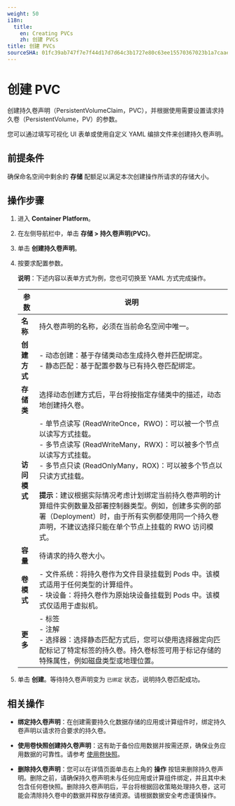 ```yaml
---
weight: 50
i18n:
  title:
    en: Creating PVCs
    zh: 创建 PVCs
title: 创建 PVCs
sourceSHA: 01fc39ab747f7e7f44d17d7d64c3b1727e80c63ee15570367023b1a7caaee509
---
```


# 创建 PVC

创建持久卷声明（PersistentVolumeClaim，PVC），并根据使用需要设置请求持久卷（PersistentVolume，PV）的参数。

您可以通过填写可视化 UI 表单或使用自定义 YAML 编排文件来创建持久卷声明。

## 前提条件

确保命名空间中剩余的 **存储** 配额足以满足本次创建操作所请求的存储大小。

## 操作步骤

1. 进入 **Container Platform**。

2. 在左侧导航栏中，单击 **存储 > 持久卷声明(PVC)**。

3. 单击 **创建持久卷声明**。

4. 按要求配置参数。

   **说明**：下述内容以表单方式为例，您也可切换至 YAML 方式完成操作。

   | 参数              | 说明                                                                                                                                                                                                                                                                                                                                                                                                                                |
   | ------------------ | ------------------------------------------------------------------------------------------------------------------------------------------------------------------------------------------------------------------------------------------------------------------------------------------------------------------------------------------------------------------------------------------------------------------------------------ |
   | **名称**           | 持久卷声明的名称，必须在当前命名空间中唯一。                                                                                                                                                                                                                                                                                                                                                                                          |
   | **创建方式**      | - 动态创建：基于存储类动态生成持久卷并匹配绑定。 <br />- 静态匹配：基于配置参数与已有持久卷匹配绑定。                                                                                                                                                                                                                                                                                                                                                                                         |
   | **存储类**        | 选择动态创建方式后，平台将按指定存储类中的描述，动态地创建持久卷。                                                                                                                                                                                                                                                                                                                                                                          |
   | **访问模式**      | - 单节点读写 (ReadWriteOnce，RWO)：可以被一个节点以读写方式挂载。 <br />- 多节点读写 (ReadWriteMany，RWX)：可以被多个节点以读写方式挂载。 <br />- 多节点只读 (ReadOnlyMany，ROX)：可以被多个节点以只读方式挂载。 <br /><br />**提示**：建议根据实际情况考虑计划绑定当前持久卷声明的计算组件实例数量及部署控制器类型。例如，创建多实例的部署（Deployment）时，由于所有实例都使用同一个持久卷声明，不建议选择只能在单个节点上挂载的 RWO 访问模式。|
   | **容量**          | 待请求的持久卷大小。                                                                                                                                                                                                                                                                                                                                                                                                                |
   | **卷模式**        | - 文件系统：将持久卷作为文件目录挂载到 Pods 中。该模式适用于任何类型的计算组件。 <br />- 块设备：将持久卷作为原始块设备挂载到 Pods 中。该模式仅适用于虚拟机。                                                                                                                                                                                                                                                                                                        |
   | **更多**          | - 标签 <br />- 注解 <br />- 选择器：选择静态匹配方式后，您可以使用选择器定向匹配标记了特定标签的持久卷。持久卷标签可用于标记存储的特殊属性，例如磁盘类型或地理位置。                                                                                                                                                                                                                          |

5. 单击 **创建**。等待持久卷声明变为 `已绑定` 状态，说明持久卷匹配成功。

## 相关操作

- **绑定持久卷声明**：在创建需要持久化数据存储的应用或计算组件时，绑定持久卷声明以请求符合要求的持久卷。

- **使用卷快照创建持久卷声明**：这有助于备份应用数据并按需还原，确保业务应用数据的可靠性。请参考 [使用卷快照](../operation_after_creating/snapshot.mdx)。

- **删除持久卷声明**：您可以在详情页面单击右上角的 **操作** 按钮来删除持久卷声明。删除之前，请确保持久卷声明未与任何应用或计算组件绑定，并且其中未包含任何卷快照。删除持久卷声明后，平台将根据回收策略处理持久卷，这可能会清除持久卷中的数据并释放存储资源。请根据数据安全考虑谨慎操作。
